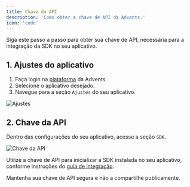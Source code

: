 ```yaml
---
title: Chave da API
description: 'Como obter a chave de API da Advents.'
icon: 'code'
---
```


Siga este passo a passo para obter sua chave de API, necessária para a integração da SDK no seu aplicativo.

## 1. Ajustes do aplicativo

1. Faça login na [plataforma](https://app.advents.io) da Advents.
2. Selecione o aplicativo desejado.
3. Navegue para a seção `Ajustes` do seu aplicativo.

![Ajustes](/assets/images/ajustes.png)

## 2. Chave da API

Dentro das configurações do seu aplicativo, acesse a seção `SDK`.

![Chave da API](/assets/images/api-key.png)

Utilize a chave de API para inicializar a SDK instalada no seu aplicativo, conforme instruções do [guia de integração](/sdks).

<Warning>Mantenha sua chave de API segura e não a compartilhe publicamente.</Warning>
